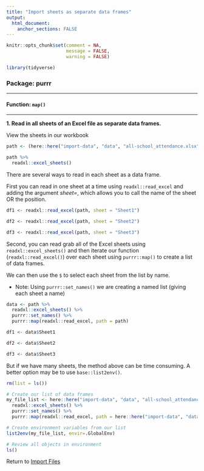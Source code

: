 ```yaml
---
title: "Import sheets as separate data frames"
output: 
  html_document:
    anchor_sections: FALSE
---
```


```r
knitr::opts_chunk$set(comment = NA,
                      message = FALSE,
                      warning = FALSE)

library(tidyverse)

```


### Package: purrr

---

#### Function: `map()`

---

**1\. Read in all sheets of an Excel file as separate data frames.**

View the sheets in our workbook

```r

path <- (here::here("import-data", "data", "all-school_attendance.xlsx"))

path %>% 
  readxl::excel_sheets()

```

There are several ways to read in each sheet as a data frame. 

First you can read in one sheet at a time using `readxl::read_excel` and adding the argument *sheet=*, which allows you to call the name of the sheet OR the position.

```r

df1 <- readxl::read_excel(path, sheet = "Sheet1")

df2 <- readxl::read_excel(path, sheet = "Sheet2")

df3 <- readxl::read_excel(path, sheet = "Sheet3")

```

Second, you can read grab all of the Excel sheets using `readxl::excel_sheets()` and then iterate our function (`readxl::read_excel()`) over each sheet using `purrr::map()` to create a list of data frames.

We can then use the `$` to select each sheet from the list by name.

* Note: Using `purrr::set_names()` we are creating a named list (giving each sheet a name)

```r

data <- path %>% 
  readxl::excel_sheets() %>% 
  purrr::set_names() %>% 
  purrr::map(readxl::read_excel, path = path)

df1 <- data$Sheet1

df2 <- data$Sheet2

df3 <- data$Sheet3

```

But if we have many sheets, the method above can be time consuming. A better option may be to use `base::list2env()`.

```r

rm(list = ls())

```

```r

# Create our list of data frames
my_file_list <- here::here("import-data", "data", "all-school_attendance.xlsx") %>% 
  readxl::excel_sheets() %>% 
  purrr::set_names() %>% 
  purrr::map(readxl::read_excel, path = here::here("import-data", "data", "all-school_attendance.xlsx"))

# Create environment variables from our list
list2env(my_file_list, envir=.GlobalEnv)

# Review all objects in environment
ls()

```


Return to [Import Files](https://github.com/Cghlewis/data-wrangling-functions/wiki/Import Files)